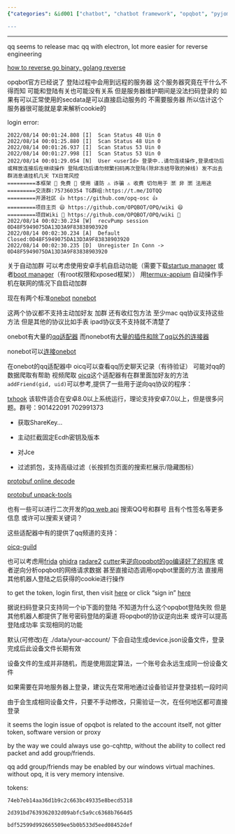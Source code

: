 ```yaml
---
{"categories": &id001 ["chatbot", "chatbot framework", "opqbot", "pyjom", "qq", "reverse engineering", "stub"], "category": "Opqbot", "date": "2022-08-13 08:54:17", "description": "Opqbot, a tool for logging into Gitter.im using a device JSON file, has been discussed in terms of compatibility and login issues. Additionally, alternative QQ protocol analysis tools have been mentioned as options.", "tags": *id001, "title": "gitter developer tokens and qq opqbot, reverse engineering qq protocols and more"}

---
```


------

qq seems to release mac qq with electron, lot more easier for reverse engineering

[how to reverse go binary, golang reverse](https://zu1k.com/posts/security/reverse/golang-reverse/)

opqbot官方已经说了 登陆过程中会用到远程的服务器 这个服务器究竟在干什么不得而知 可能和登陆有关也可能没有关系 但是服务器维护期间是没法扫码登录的 如果有可以正常使用的secdata是可以直接启动服务的 不需要服务器 所以估计这个服务器很可能就是拿来解析cookie的

login error:
```
2022/08/14 00:01:24.808 [I]  Scan Status 48 Uin 0
2022/08/14 00:01:25.880 [I]  Scan Status 48 Uin 0
2022/08/14 00:01:26.937 [I]  Scan Status 53 Uin 0
2022/08/14 00:01:27.998 [I]  Scan Status 53 Uin 0
2022/08/14 00:01:29.054 [N]  User <userId> 登录中..请勿连续操作,登录成功后或释放连接后在继续操作 登陆成功后请勿频繁扫码再次登陆(除非冻结导致的掉线) 发不出去群消息请挂机几天 TX日常风控
=========本框架 🎈 免费 🎈 使用 谨防 ⚠️ 诈骗 ⚠️ 收费 切勿用于 🈲️ 非 🈲️ 法用途
=========交流群:757360354 TG群组:https://t.me/IOTQQ
=========开源社区 👍 https://github.com/opq-osc 👍
=========项目主页 😄 https://github.com/OPQBOT/OPQ/wiki 😄
=========项目Wiki 📒 https://github.com/OPQBOT/OPQ/wiki 📒
2022/08/14 00:02:30.234 [W]  recvPump session 0D48F5949075DA13D3A9F83838903920
2022/08/14 00:02:30.234 [A]  Default Closed:0D48F5949075DA13D3A9F83838903920
2022/08/14 00:02:30.235 [D]  Unregister In Conn -> 0D48F5949075DA13D3A9F83838903920

```

关于自动加群 可以考虑使用安卓手机自启动功能（需要下载[startup manager](https://play.google.com/store/apps/details?id=imoblife.startupmanager) 或者[boot manager](https://play.google.com/store/apps/details?id=de.defim.apk.bootmanager&showAllReviews=true)（有root权限和xposed框架）） 用[termux-appium](https://www.npmjs.com/package/termux-appium) 自动操作手机在联网的情况下自启动加群

现在有两个标准[onebot](https://onebot.dev/) [nonebot](https://nb2.baka.icu/)

这两个协议都不支持主动加好友 加群 还有收红包方法 至少mac qq协议支持这些方法 但是其他的协议比如手表 ipad协议支不支持就不清楚了

onebot有大量的[qq适配器](https://onebot.dev/ecosystem.html#onebot-12) 而nonebot有[大量的插件和除了qq以外的连接器](https://nb2.baka.icu/store)

nonebot可以[连接onebot](https://onebot.adapters.nonebot.dev/docs/guide/installation)

在onebot的qq适配器中 oicq可以查看qq历史聊天记录（有待验证） 可能对qq的数据爬取有帮助 视频爬取 [oicq](https://github.com/takayama-lily/oicq)这个适配器有在群里面加好友的方法`addFriend(gid, uid)`可以参考,提供了一些用于逆向qq协议的程序：

[txhook](https://github.com/fuqiuluo/TXHook) 该软件适合在安卓8.0以上系统运行，理论支持安卓7.0以上，但是很多问题。群号：901422091 702991373

- 获取ShareKey\PublicKey\D2\A2...

- 主动拦截固定Ecdh密钥及版本

- 对Jce\Protobuf的自动分析

- 过滤抓包，支持高级过滤（长按抓包页面的搜索栏展示/隐藏图标）

[protobuf online decode](https://protobuf-decoder.netlify.app)

[protobuf unpack-tools](https://github.com/takayama-lily/unpack-tools)

也有一些可以进行二次开发的[qq web api](https://github.com/takayama-lily/oicq/blob/main/web-api.md) 搜索QQ号和群号 且有个性签名等更多信息 或许可以搜索关键词？

这些适配器中有的提供了qq频道的支持：

[oicq-guild](https://github.com/takayama-lily/oicq-guild)

也可以考虑用[frida](https://frida.re/) [ghidra](https://github.com/NationalSecurityAgency/ghidra) [radare2](https://rada.re/n/radare2.html) [cutter](https://cutter.re/)来[逆向opqbot的go编译好了的程序](https://cn.bing.com/search?q=reverse+go+binary&form=CHRDEF&sp=-1&pq=reverse+go+binary&sc=0-17&qs=n&sk=&cvid=3A1FCCCF9C2F495DB516CB656D281DCA&ghsh=0&ghacc=0&ghpl=) 或者逆向分析opqbot的网络请求数据 甚至直接动态调用opqbot里面的方法 直接用其他机器人登陆之后获得的cookie进行操作

to get the token, login first, then visit [here](https://developer.gitter.im/apps) or click "sign in" [here](https://developer.gitter.im/)

据说扫码登录只支持同一个ip下面的登陆 不知道为什么这个opqbot登陆失败 但是其他机器人都提供了账号密码登陆的渠道 将opqbot的协议逆向出来 或许可以提高登陆成功率 实现相同的功能

默认(可修改)在 ./data/your-account/ 下会自动生成device.json设备文件，登录完成后此设备文件长期有效

设备文件的生成并非随机，而是使用固定算法，一个账号会永远生成同一份设备文件

如果需要在异地服务器上登录，建议先在常用地通过设备验证并登录挂机一段时间

由于会生成相同设备文件，只要不手动修改，只需验证一次，在任何地区都可直接登录

it seems the login issue of opqbot is related to the account itself, not gitter token, software version or proxy

by the way we could always use go-cqhttp, without the ability to collect red packet and add group/friends.

qq add group/friends may be enabled by our windows virtual machines. without opq, it is very memory intensive.

tokens:
```
74eb7eb14aa36d1b9c2c663bc49335e8becd5318

```
```
2d391bd7639362032d09abfc5a9cc6368b7664d5

```
```
bdf52599d992665509ee5b0b533d5eed08452def

```

